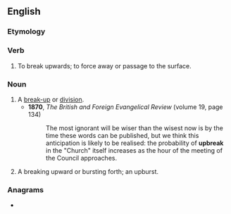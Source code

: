 ==English==

===Etymology===
{{prefix|en|up|break}}

===Verb===
{{en-verb|upbreaks|upbreaking|upbroke|upbroken}}

# {{lb|en|intransitive}} To break upwards; to force away or passage to the surface.

===Noun===
{{en-noun}}

# A [[break-up]] or [[division]].
#* '''1870''', ''The British and Foreign Evangelical Review'' (volume 19, page 134)
#*: The most ignorant will be wiser than the wisest now is by the time these words can be published, but we think this anticipation is likely to be realised: the probability of '''upbreak''' in the "Church" itself increases as the hour of the meeting of the Council approaches.
# A breaking upward or bursting forth; an upburst.
#: {{rfquotek|Elizabeth Barrett Browning}}

===Anagrams===
* {{anagrams|en|break up|break-up|breakup}}